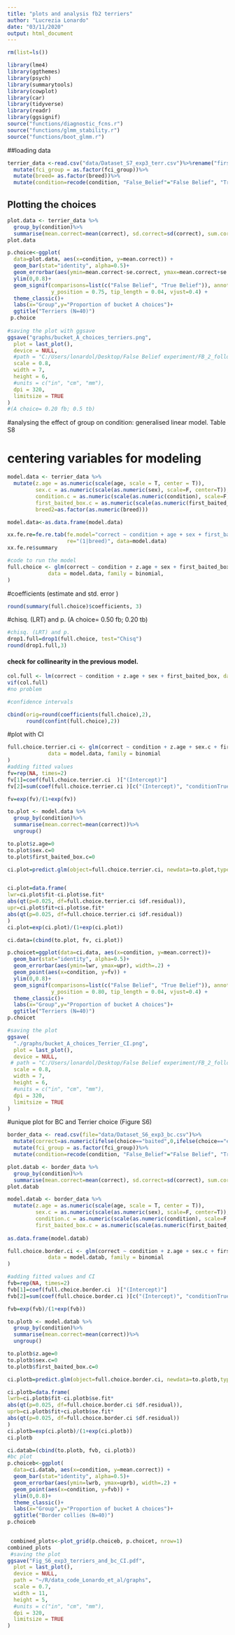 ```yaml
---
title: "plots and analysis fb2 terriers"
author: "Lucrezia Lonardo"
date: "03/11/2020"
output: html_document
---
```


```r
rm(list=ls())

library(lme4)
library(ggthemes)
library(psych)
library(summarytools)
library(cowplot)
library(car)
library(tidyverse)
library(readr)
library(ggsignif)
source("functions/diagnostic_fcns.r")
source("functions/glmm_stability.r")
source("functions/boot_glmm.r")

```

##loading data
```r
terrier_data <-read.csv("data/Dataset_S7_exp3_terr.csv")%>%rename("first_trial_fam"="first_trial_fam..1.yes..followed.communicator.")%>%
  mutate(fci_group = as.factor(fci_group))%>%
  mutate(breed= as.factor(breed))%>%
  mutate(condition=recode(condition, "False_Belief"="False Belief", "True_Belief"="True Belief"))
```

## Plotting the choices

```r
plot.data <- terrier_data %>%
  group_by(condition)%>%
  summarise(mean.correct=mean(correct), sd.correct=sd(correct), sum.correct=sum(correct), median.correct=median(correct), n.correct=length(correct), se.correct=sd(correct)/sqrt(length(correct)))
plot.data

p.choice<-ggplot(
  data=plot.data, aes(x=condition, y=mean.correct)) +
  geom_bar(stat="identity", alpha=0.5)+
  geom_errorbar(aes(ymin=mean.correct-se.correct, ymax=mean.correct+se.correct), width=.2) +
  ylim(0,0.8)+
  geom_signif(comparisons=list(c("False Belief", "True Belief")), annotations="*",
              y_position = 0.75, tip_length = 0.04, vjust=0.4) +
  theme_classic()+
  labs(x="Group",y="Proportion of bucket A choices")+
  ggtitle("Terriers (N=40)")
 p.choice
 
#saving the plot with ggsave
ggsave("graphs/bucket_A_choices_terriers.png",
  plot = last_plot(),
  device = NULL,
  #path = "C:/Users/lonardol/Desktop/False Belief experiment/FB_2_follow_up/Graphs/Terriers",
  scale = 0.8,
  width = 7,
  height = 6,
  #units = c("in", "cm", "mm"),
  dpi = 320,
  limitsize = TRUE
)
#(A choice= 0.20 fb; 0.5 tb)
```
#analysing the effect of group on condition: generalised linear model. Table S8

# centering variables for modeling

```r
model.data <- terrier_data %>% 
  mutate(z.age = as.numeric(scale(age, scale = T, center = T)),
         sex.c = as.numeric(scale(as.numeric(sex), scale=F, center=T)),
         condition.c = as.numeric(scale(as.numeric(condition), scale=F, center=T)),
         first_baited_box.c = as.numeric(scale(as.numeric(first_baited_box), scale=F, center=T)),
         breed2=as.factor(as.numeric(breed)))

model.data<-as.data.frame(model.data)

xx.fe.re=fe.re.tab(fe.model="correct ~ condition + age + sex + first_baited_box",
                   re="(1|breed)", data=model.data)
xx.fe.re$summary

```
```r
#code to run the model
full.choice <- glm(correct ~ condition + z.age + sex + first_baited_box, 
             data = model.data, family = binomial, 
)
```

#coefficients (estimate and std. error )
```r
round(summary(full.choice)$coefficients, 3)
```

#chisq. (LRT) and p. (A choice= 0.50 fb; 0.20 tb)
```r
#chisq. (LRT) and p. 
drop1.full=drop1(full.choice, test="Chisq")
round(drop1.full,3)
```

#### check for collinearity in the previous model.

```R

col.full <- lm(correct ~ condition + z.age + sex + first_baited_box, data = model.data)
vif(col.full)
#no problem
```
```r
#confidence intervals

cbind(orig=round(coefficients(full.choice),2),
      round(confint(full.choice),2))
```
#plot with CI
```r
full.choice.terrier.ci <- glm(correct ~ condition + z.age + sex.c + first_baited_box.c,
             data = model.data, family = binomial
)
#adding fitted values
fv=rep(NA, times=2)
fv[1]=coef(full.choice.terrier.ci  )["(Intercept)"]
fv[2]=sum(coef(full.choice.terrier.ci )[c("(Intercept)", "conditionTrue Belief")])

fv=exp(fv)/(1+exp(fv))

to.plot <- model.data %>%
  group_by(condition)%>%
  summarise(mean.correct=mean(correct))%>%
  ungroup()

to.plot$z.age=0
to.plot$sex.c=0
to.plot$first_baited_box.c=0

ci.plot=predict.glm(object=full.choice.terrier.ci, newdata=to.plot,type="link", se.fit=T)


ci.plot=data.frame(
lwr=ci.plot$fit-ci.plot$se.fit*
abs(qt(p=0.025, df=full.choice.terrier.ci $df.residual)),
upr=ci.plot$fit+ci.plot$se.fit*
abs(qt(p=0.025, df=full.choice.terrier.ci $df.residual))
)
ci.plot=exp(ci.plot)/(1+exp(ci.plot))

ci.data=(cbind(to.plot, fv, ci.plot))

p.choicet=ggplot(data=ci.data, aes(x=condition, y=mean.correct))+
  geom_bar(stat="identity", alpha=0.5)+
  geom_errorbar(aes(ymin=lwr, ymax=upr), width=.2) +
  geom_point(aes(x=condition, y=fv)) +
  ylim(0,0.8)+
  geom_signif(comparisons=list(c("False Belief", "True Belief")), annotations="*",
              y_position = 0.80, tip_length = 0.04, vjust=0.4) +
  theme_classic()+
  labs(x="Group",y="Proportion of bucket A choices")+
  ggtitle("Terriers (N=40)")
p.choicet

```
```r
#saving the plot
ggsave(
  "./graphs/bucket_A_choices_Terrier_CI.png",
  plot = last_plot(),
  device = NULL,
 # path = "C:/Users/lonardol/Desktop/False Belief experiment/FB_2_follow_up/Graphs/Border Collies",
  scale = 0.8,
  width = 7,
  height = 6,
  #units = c("in", "cm", "mm"),
  dpi = 320,
  limitsize = TRUE
)
```

#unique plot for BC and Terrier choice (Figure S6)
```r

border_data <- read.csv(file="data/Dataset_S6_exp3_bc.csv")%>%
  mutate(correct=as.numeric(ifelse(choice=="baited",0,ifelse(choice=="empty",1,""))))%>%
  mutate(fci_group = as.factor(fci_group))%>%
  mutate(condition=recode(condition, "False_Belief"="False Belief", "True_Belief"="True Belief"))

plot.datab <- border_data %>%
  group_by(condition)%>%
  summarise(mean.correct=mean(correct), sd.correct=sd(correct), sum.correct=sum(correct), median.correct=median(correct), n.correct=length(correct), se.correct=sd(correct)/sqrt(length(correct)))
plot.datab

model.datab <- border_data %>% 
  mutate(z.age = as.numeric(scale(age, scale = T, center = T)),
         sex.c = as.numeric(scale(as.numeric(sex), scale=F, center=T)),
         condition.c = as.numeric(scale(as.numeric(condition), scale=F, center=T)),
         first_baited_box.c = as.numeric(scale(as.numeric(first_baited_box), scale=F, center=T)))
         
as.data.frame(model.datab)

full.choice.border.ci <- glm(correct ~ condition + z.age + sex.c + first_baited_box.c,
             data = model.datab, family = binomial
)

#adding fitted values and CI
fvb=rep(NA, times=2)
fvb[1]=coef(full.choice.border.ci  )["(Intercept)"]
fvb[2]=sum(coef(full.choice.border.ci )[c("(Intercept)", "conditionTrue Belief")])

fvb=exp(fvb)/(1+exp(fvb))

to.plotb <- model.datab %>%
  group_by(condition)%>%
  summarise(mean.correct=mean(correct))%>%
  ungroup()

to.plotb$z.age=0
to.plotb$sex.c=0
to.plotb$first_baited_box.c=0

ci.plotb=predict.glm(object=full.choice.border.ci, newdata=to.plotb,type="link", se.fit=T)

ci.plotb=data.frame(
lwrb=ci.plotb$fit-ci.plotb$se.fit*
abs(qt(p=0.025, df=full.choice.border.ci $df.residual)),
uprb=ci.plotb$fit+ci.plotb$se.fit*
abs(qt(p=0.025, df=full.choice.border.ci $df.residual))
)
ci.plotb=exp(ci.plotb)/(1+exp(ci.plotb))
ci.plotb

ci.datab=(cbind(to.plotb, fvb, ci.plotb))
#bc plot
p.choiceb<-ggplot(
  data=ci.datab, aes(x=condition, y=mean.correct)) +
  geom_bar(stat="identity", alpha=0.5)+
  geom_errorbar(aes(ymin=lwrb, ymax=uprb), width=.2) +
  geom_point(aes(x=condition, y=fvb)) +
  ylim(0,0.8)+
  theme_classic()+
  labs(x="Group",y="Proportion of bucket A choices")+
  ggtitle("Border collies (N=40)")
p.choiceb

 
 combined_plots<-plot_grid(p.choiceb, p.choicet, nrow=1)
combined_plots
 #saving the plot 
ggsave("Fig_S6_exp3_terriers_and_bc_CI.pdf",
  plot = last_plot(),
  device = NULL,
  path = "~/R/data_code_Lonardo_et_al/graphs",
  scale = 0.7,
  width = 11,
  height = 5,
  #units = c("in", "cm", "mm"),
  dpi = 320,
  limitsize = TRUE
)

```